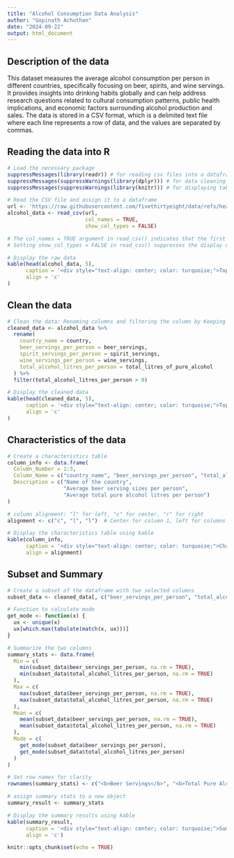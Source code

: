---
title: "Alcohol Consumption Data Analysis"
author: "Gopinath Achuthan"
date: "2024-09-22"
output: html_document
---

## Description of the data

This dataset measures the average alcohol consumption per person in different countries, specifically focusing on beer, spirits, and wine servings. It provides insights into drinking habits globally and can help address research questions related to cultural consumption patterns, public health implications, and economic factors surrounding alcohol production and sales. The data is stored in a CSV format, which is a delimited text file where each line represents a row of data, and the values are separated by commas.

## Reading the data into R

```{r load, echo=TRUE}

# Load the necessary package
suppressMessages(library(readr)) # for reading csv files into a dataframe
suppressMessages(suppressWarnings(library(dplyr))) # for data cleaning
suppressMessages(suppressWarnings(library(knitr))) # for displaying table

# Read the CSV file and assign it to a dataframe
url <- 'https://raw.githubusercontent.com/fivethirtyeight/data/refs/heads/master/alcohol-consumption/drinks.csv'
alcohol_data <- read_csv(url, 
                         col_names = TRUE,
                         show_col_types = FALSE)

# The col_names = TRUE argument in read_csv() indicates that the first row of the CSV file contains the column names
# Setting show_col_types = FALSE in read_csv() suppresses the display of column type information for a cleaner output

# Display the raw data
kable(head(alcohol_data, 5),
      caption = '<div style="text-align: center; color: turquoise;">Top 5 Raw Data</div>',
      align = 'c'
)

```
## Clean the data

```{r clean, echo=TRUE}

# Clean the data: Renaming columns and filtering the column by Keeping only countries with positive alcohol consumption
cleaned_data <- alcohol_data %>%
  rename(
    country_name = country,
    beer_servings_per_person = beer_servings,
    spirit_servings_per_person = spirit_servings,
    wine_servings_per_person = wine_servings,
    total_alcohol_litres_per_person = total_litres_of_pure_alcohol
  ) %>%
  filter(total_alcohol_litres_per_person > 0)

# Display the cleaned data
kable(head(cleaned_data, 5),
      caption = '<div style="text-align: center; color: turquoise;">Top 5 Cleaned Data</div>',
      align = 'c'
)

```

## Characteristics of the data

```{r characteristics, echo=TRUE}

# Create a characteristics table
column_info <- data.frame(
  Column_Number = 1:3,
  Column_Name = c("country_name", "beer_servings_per_person", "total_alcohol_litres_per_person"),
  Description = c("Name of the country", 
                  "Average beer serving sizes per person", 
                  "Average total pure alcohol litres per person")
)

# column alignment: "l" for left, "c" for center, "r" for right
alignment <- c("c", "l", "l")  # Center for column 1, left for columns 2 and 3

# Display the characteristics table using kable
kable(column_info, 
      caption = '<div style="text-align: center; color: turquoise;">Characteristics Table</div>',
      align = alignment)
```

## Subset and Summary

```{r summary, echo=TRUE}
# Create a subset of the dataframe with two selected columns
subset_data <- cleaned_data[, c("beer_servings_per_person", "total_alcohol_litres_per_person")]

# Function to calculate mode
get_mode <- function(x) {
  ux <- unique(x)
  ux[which.max(tabulate(match(x, ux)))]
}

# Summarize the two columns
summary_stats <- data.frame(
  Min = c(
    min(subset_data$beer_servings_per_person, na.rm = TRUE),
    min(subset_data$total_alcohol_litres_per_person, na.rm = TRUE)
  ),
  Max = c(
    max(subset_data$beer_servings_per_person, na.rm = TRUE),
    max(subset_data$total_alcohol_litres_per_person, na.rm = TRUE)
  ),
  Mean = c(
    mean(subset_data$beer_servings_per_person, na.rm = TRUE),
    mean(subset_data$total_alcohol_litres_per_person, na.rm = TRUE)
  ),
  Mode = c(
    get_mode(subset_data$beer_servings_per_person),
    get_mode(subset_data$total_alcohol_litres_per_person)
  )
)

# Set row names for clarity
rownames(summary_stats) <- c("<b>Beer Servings</b>", "<b>Total Pure Alcohol</b>")

# assign summary stats to a new object
summary_result <- summary_stats

# Display the summary results using kable
kable(summary_result, 
      caption = '<div style="text-align: center; color: turquoise;">Summary Statistics</div>',
      align = 'c')
```


```{r setup, include=FALSE}
knitr::opts_chunk$set(echo = TRUE)
```
